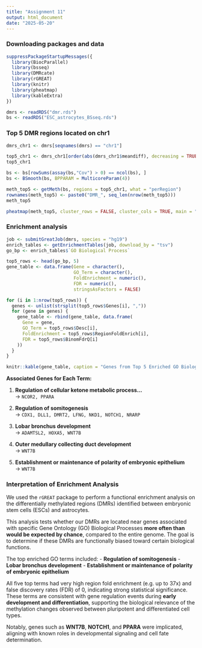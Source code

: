 ---
title: "Assignment 11"
output: html_document
date: "2025-05-20"
---

### Downloading packages and data
```{r}
suppressPackageStartupMessages({
  library(BiocParallel)
  library(bsseq)   
  library(DMRcate)
  library(rGREAT)
  library(knitr)
  library(pheatmap)
  library(kableExtra)
})

dmrs <- readRDS("dmr.rds")
bs <- readRDS("ESC_astrocytes_BSseq.rds")
```

### Top 5 DMR regions located on chr1
```{r, warning=FALSE, message=FALSE}
dmrs_chr1 <- dmrs[seqnames(dmrs) == "chr1"]

top5_chr1 <- dmrs_chr1[order(abs(dmrs_chr1$meandiff), decreasing = TRUE)][1:5]
top5_chr1

bs <- bs[rowSums(assay(bs,"Cov") > 0) == ncol(bs), ]
bs <- BSmooth(bs, BPPARAM = MulticoreParam(4))

meth_top5 <- getMeth(bs, regions = top5_chr1, what = "perRegion")
rownames(meth_top5) <- paste0("DMR_", seq_len(nrow(meth_top5)))
meth_top5

pheatmap(meth_top5, cluster_rows = FALSE, cluster_cols = TRUE, main = "Methylation in Top 5 chr1 DMRs", color = colorRampPalette(c("blue", "white", "red"))(100))
```

### Enrichment analysis
```{r gene_table_display, results='asis'}
job <- submitGreatJob(dmrs, species = "hg19")
enrich_tables <- getEnrichmentTables(job, download_by = "tsv")
go_bp <- enrich_tables$`GO Biological Process`

top5_rows <- head(go_bp, 5)
gene_table <- data.frame(Gene = character(), 
                         GO_Term = character(),
                         FoldEnrichment = numeric(), 
                         FDR = numeric(),
                         stringsAsFactors = FALSE)

for (i in 1:nrow(top5_rows)) {
  genes <- unlist(strsplit(top5_rows$Genes[i], ","))
  for (gene in genes) {
    gene_table <- rbind(gene_table, data.frame(
      Gene = gene,
      GO_Term = top5_rows$Desc[i],
      FoldEnrichment = top5_rows$RegionFoldEnrich[i],
      FDR = top5_rows$BinomFdrQ[i]
    ))
  }
}

knitr::kable(gene_table, caption = "Genes from Top 5 Enriched GO Biological Processes")
```
**Associated Genes for Each Term:**

1. **Regulation of cellular ketone metabolic process...**  
   → `NCOR2, PPARA`

2. **Regulation of somitogenesis**  
   → `CDX1, DLL1, DMRT2, LFNG, NKD1, NOTCH1, NRARP`

3. **Lobar bronchus development**  
   → `ADAMTSL2, HOXA5, WNT7B`

4. **Outer medullary collecting duct development**  
   → `WNT7B`

5. **Establishment or maintenance of polarity of embryonic epithelium**  
   → `WNT7B`


### Interpretation of Enrichment Analysis

We used the `rGREAT` package to perform a functional enrichment analysis on the differentially methylated regions (DMRs) identified between embryonic stem cells (ESCs) and astrocytes. 

This analysis tests whether our DMRs are located near genes associated with specific Gene Ontology (GO) Biological Processes **more often than would be expected by chance**, compared to the entire genome. The goal is to determine if these DMRs are functionally biased toward certain biological functions.

The top enriched GO terms included:
- **Regulation of somitogenesis**
- **Lobar bronchus development**
- **Establishment or maintenance of polarity of embryonic epithelium**

All five top terms had very high region fold enrichment (e.g. up to 37x) and false discovery rates (FDR) of 0, indicating strong statistical significance. These terms are consistent with gene regulation events during **early development and differentiation**, supporting the biological relevance of the methylation changes observed between pluripotent and differentiated cell types.

Notably, genes such as **WNT7B**, **NOTCH1**, and **PPARA** were implicated, aligning with known roles in developmental signaling and cell fate determination.